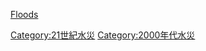 {{yearcat}}
{{year by category
|m=2
|c=0
|d=0
|y=5
|cat=水災
|sortkey=Floods
|parent=各年水災
|subcat=2005年自然災害
}}
{{Commonscat|2005 floods}}
[[Category:21世紀水災|Category:21世紀水災]]
[[Category:2000年代水災|Category:2000年代水災]]
[[category:2005年氣象|Floods]]